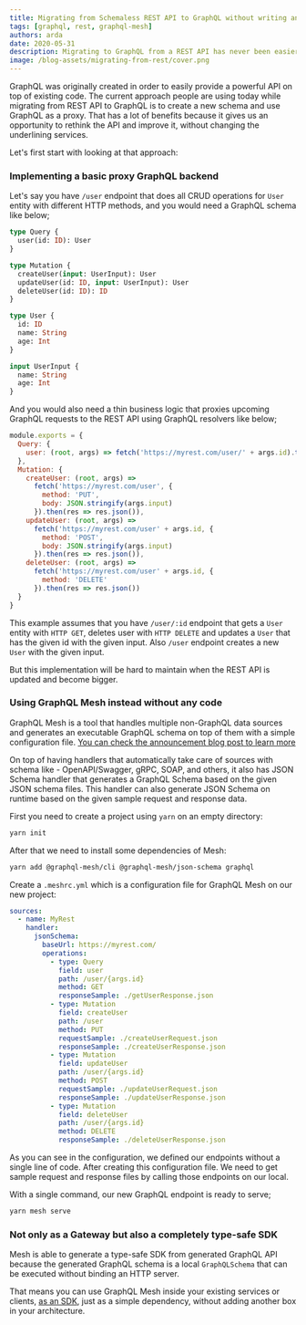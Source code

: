 ```yaml
---
title: Migrating from Schemaless REST API to GraphQL without writing any code
tags: [graphql, rest, graphql-mesh]
authors: arda
date: 2020-05-31
description: Migrating to GraphQL from a REST API has never been easier. With tools like GraphQL Mesh you can do it automatically, without writing code and even if you don't have any schema for your existing REST API sources.
image: /blog-assets/migrating-from-rest/cover.png
---
```


<Article />

GraphQL was originally created in order to easily provide a powerful API on top of existing code.
The current approach people are using today while migrating from REST API to GraphQL is to create a new schema and use GraphQL as a proxy.
That has a lot of benefits because it gives us an opportunity to rethink the API and improve it, without changing the underlining services.

Let's first start with looking at that approach:

### Implementing a basic proxy GraphQL backend

Let's say you have `/user` endpoint that does all CRUD operations for `User` entity with different HTTP methods, and you would need a GraphQL schema like below;

```graphql
type Query {
  user(id: ID): User
}

type Mutation {
  createUser(input: UserInput): User
  updateUser(id: ID, input: UserInput): User
  deleteUser(id: ID): ID
}

type User {
  id: ID
  name: String
  age: Int
}

input UserInput {
  name: String
  age: Int
}
```

And you would also need a thin business logic that proxies upcoming GraphQL requests to the REST API using GraphQL resolvers like below;

```js
module.exports = {
  Query: {
    user: (root, args) => fetch('https://myrest.com/user/' + args.id).then(res => res.json())
  },
  Mutation: {
    createUser: (root, args) =>
      fetch('https://myrest.com/user', {
        method: 'PUT',
        body: JSON.stringify(args.input)
      }).then(res => res.json()),
    updateUser: (root, args) =>
      fetch('https://myrest.com/user' + args.id, {
        method: 'POST',
        body: JSON.stringify(args.input)
      }).then(res => res.json()),
    deleteUser: (root, args) =>
      fetch('https://myrest.com/user' + args.id, {
        method: 'DELETE'
      }).then(res => res.json())
  }
}
```

This example assumes that you have `/user/:id` endpoint that gets a `User` entity with `HTTP GET`, deletes user with `HTTP DELETE` and updates a `User` that has the given id with the given input. Also `/user` endpoint creates a new `User` with the given input.

But this implementation will be hard to maintain when the REST API is updated and become bigger.

### Using GraphQL Mesh instead without any code

GraphQL Mesh is a tool that handles multiple non-GraphQL data sources and generates an executable GraphQL schema on top of them with a simple configuration file. [You can check the announcement blog post to learn more](https://the-guild.dev/blog/graphql-mesh)

On top of having handlers that automatically take care of sources with schema like - OpenAPI/Swagger, gRPC, SOAP, and others, it also has JSON Schema handler that generates a GraphQL Schema based on the given JSON schema files. This handler can also generate JSON Schema on runtime based on the given sample request and response data.

First you need to create a project using `yarn` on an empty directory:

```sh
yarn init
```

After that we need to install some dependencies of Mesh:

```sh
yarn add @graphql-mesh/cli @graphql-mesh/json-schema graphql
```

Create a `.meshrc.yml` which is a configuration file for GraphQL Mesh on our new project:

```yaml filename=".meshrc.yml"
sources:
  - name: MyRest
    handler:
      jsonSchema:
        baseUrl: https://myrest.com/
        operations:
          - type: Query
            field: user
            path: /user/{args.id}
            method: GET
            responseSample: ./getUserResponse.json
          - type: Mutation
            field: createUser
            path: /user
            method: PUT
            requestSample: ./createUserRequest.json
            responseSample: ./createUserResponse.json
          - type: Mutation
            field: updateUser
            path: /user/{args.id}
            method: POST
            requestSample: ./updateUserRequest.json
            responseSample: ./updateUserResponse.json
          - type: Mutation
            field: deleteUser
            path: /user/{args.id}
            method: DELETE
            responseSample: ./deleteUserResponse.json
```

As you can see in the configuration, we defined our endpoints without a single line of code. After creating this configuration file. We need to get sample request and response files by calling those endpoints on our local.

With a single command, our new GraphQL endpoint is ready to serve;

```sh
yarn mesh serve
```

### Not only as a Gateway but also a completely type-safe SDK

Mesh is able to generate a type-safe SDK from generated GraphQL API because the generated GraphQL schema is a local `GraphQLSchema` that can be executed without binding an HTTP server.

That means you can use GraphQL Mesh inside your existing services or clients, [as an SDK](https://graphql-mesh.com/docs/recipes/as-sdk), just as a simple dependency, without adding another box in your architecture.
